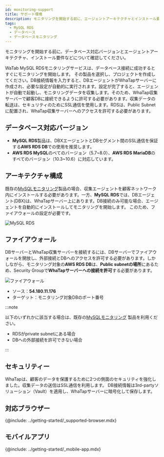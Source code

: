 ```yaml
---
id: monitoring-support
title: サポート環境
description: モニタリングを開始する前に、エージェントアーキテクチャとインストール要件を確認してください。
tags:
  - MySQL RDS
  - データベース
  - データベースモニタリング
---
```


モニタリングを開始する前に、データベース対応バージョンとエージェントアーキテクチャ、インストール要件などについて確認してください。 

WaTab MySQL RDSモニタリングサービスは、データベース接続に成功するとすぐにモニタリングを開始します。 その製品を選択し、プロジェクトを作成してください。DB接続情報を入力すると、DBエージェントがWhaTapサーバーに作成され、必要な設定が自動的に実行されます。設定が完了すると、エージェントが自動で起動し、モニタリングデータを収集します。そのため、WhaTap収集サーバーで顧客DBに接続できるように許可する必要があります。収集データの転送は、セキュリティのためにSSL通信を使用します。RDSは、Public Subnetに配置され、WhaTap収集サーバーへのアクセスを許可する必要があります。

## データベース対応バージョン

-   **MySQL RDS**製品は、DBXエージェントとDBセグメント間のSSL通信を保証する**AWS RDS DB**での使用を推奨します。
-   **AWS RDS MySQL**のべてのバージョン（5.7~8.0）、**AWS RDS MariaDB**のすべてのバージョン（10.3~10.6）に対応しています。

## アーキテクチャ構成

既存の[MySQLモニタリング](https://docs.whatap.io/mysql/monitoring-intro)製品の場合、収集エージェントを顧客ネットワーク内にインストールする必要があります。一方、**MySQL RDS**では、DBエージェント(DBX)は、WhaTapサーバー上にあります。DB接続のみ可能な場合、エージェントを自動的にインストールしてモニタリングを開始します。 このため、ファイアウォールの設定が必要です。

![MySQL RDS](/img/mysql-rds-architecture.jpeg)

## ファイアウォール

DBサーバーとWhaTap収集サーバーを接続するには、DBサーバーでファイアウォールを開放し、外部接続とDBへのアクセスを許可する必要があります。しかしながら、モニタリング対象の**AWS RDS DB**は、**Public subnetの場所**にあるため、Security Groupで**WhaTapサーバーへの接続を許可**する必要があります。

![ファイアウォール](/img/mysql-rds-firewall.png)

-   ソース：**54.180.11.176**
-   ターゲット：モニタリング対象DBのポート番号

:::note

以下のいずれかに該当する場合は、既存の[MySQLモニタリング](https://docs.whatap.io/mysql/monitoring-intro) 製品を利用ください。

-   RDSがprivate subnetにある場合
-   DBへの外部接続を許可できない場合

:::

## セキュリティー

WhaTapは、顧客のデータを保護するために2つの側面のセキュリティを強化しました。収集データの送信はSSL通信を利用します。 DB接続情報は3rd-partyソリューション（Vault）を適用し、WhaTapサーバーに暗号化して保存します。

## 対応ブラウザー

{@include: ../getting-started/_supported-browser.mdx}  

## モバイルアプリ

{@include: ../getting-started/_mobile-app.mdx}  
